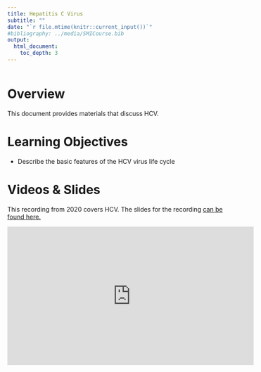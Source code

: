 ```yaml
---
title: Hepatitis C Virus
subtitle: ""
date: "`r file.mtime(knitr::current_input())`"
#bibliography: ../media/SMICourse.bib
output: 
  html_document:
    toc_depth: 3
---
```


```r
 
```


# Overview
This document provides materials that discuss HCV.


# Learning Objectives
* Describe the basic features of the HCV virus life cycle


# Videos & Slides

This recording from 2020 covers HCV. The slides for the recording [can be found here.](./slides/2020_HCV_Slides.pdf)

<p>
<iframe width="560" height="315" src="https://www.youtube.com/embed/5pqHBtwcpKM" frameborder="0" allow="accelerometer; autoplay; encrypted-media; gyroscope; picture-in-picture" allowfullscreen></iframe>
</p>



